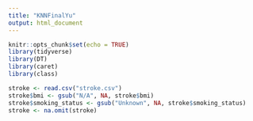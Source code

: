 ```yaml
---
title: "KNNFinalYu"
output: html_document
---
```


```r
knitr::opts_chunk$set(echo = TRUE)
library(tidyverse)
library(DT)
library(caret)
library(class)
```

```r
stroke <- read.csv("stroke.csv")
stroke$bmi <- gsub("N/A", NA, stroke$bmi)
stroke$smoking_status <- gsub("Unknown", NA, stroke$smoking_status)
stroke <- na.omit(stroke)

```

